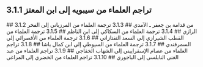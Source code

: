 ## 3.1.1 تراجم العلماء من سيبويه إلى ابن المعتز
<YouTube videoId='N9TGapUks8Y' opts={opts} />
## 3.1.2 من قدامة بن جعفر ـ الآمدي
<YouTube videoId='N-iqOi_YhbM' opts={opts} />
## 3.1.3 ترجمة العلماء من المرزباني إلى الفخر الرازي
<YouTube videoId='6iVC8JiLXYs' opts={opts} />
## 3.1.4 ترجمة العلماء من السكاكي إلى ابن الناظم
<YouTube videoId='Coe3khEm7mU' opts={opts} />
## 3.1.5 ترجمة العلماء من القطب الشيرازي إلى السعد التفتازاني
<YouTube videoId='L_pcjNmotNQ' opts={opts} />
## 3.1.6 ترجمة العلماء من الأقصرائي إلى السمرقندي
<YouTube videoId='EKzynKxQMm8' opts={opts} />
## 3.1.7 ترجمة العلماء من السيوطي إلى ابن كمال باشا
<YouTube videoId='DrDvi4QYolU' opts={opts} />
## 3.1.8 تراجم العلماء من عصام الإسفراييني إلى الشهاب الخفاجي
<YouTube videoId='CjjKIVdkqhQ' opts={opts} />
## 3.1.9 تراجم العلماء من عبد الغني النابلسي إلى الباجوري
<YouTube videoId='WYMxyyyw9GI' opts={opts} />
## 3.1.10 تراجم العلماء من الخضري إلى المراغي
<YouTube videoId='9irHW16mcWc' opts={opts} />
